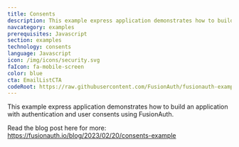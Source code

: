 ```yaml
---
title: Consents
description: This example express application demonstrates how to build an application with authentication and user consents using FusionAuth.
navcategory: examples
prerequisites: Javascript
section: examples
technology: consents
language: Javascript
icon: /img/icons/security.svg
faIcon: fa-mobile-screen
color: blue
cta: EmailListCTA
codeRoot: https://raw.githubusercontent.com/FusionAuth/fusionauth-example-cloudfront-redirect/main
---
```


This example express application demonstrates how to build an application with authentication and user consents using FusionAuth.

Read the blog post here for more: https://fusionauth.io/blog/2023/02/20/consents-example